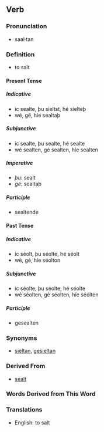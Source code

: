 ==Verb==

===Pronunciation===
*saal·tan

===Definition===
*to salt

====Present Tense====

=====Indicative=====
*ic sealte, þu sieltst, hé sielteþ
*wé, gé, híe sealtaþ

=====Subjunctive=====
*ic sealte, þu sealte, hé sealte
*wé sealten, gé sealten, híe sealten

=====Imperative=====
*''þu:'' sealt
*''gé:'' sealtaþ

=====Participle=====
*sealtende

====Past Tense====

=====Indicative=====
*ic séolt, þu séolte, hé séolt
*wé, gé, híe séolton

=====Subjunctive=====
*ic séolte, þu séolte, hé séolte
*wé séolten, gé séolten, híe séolten

=====Participle=====
*gesealten

===Synonyms===
*[[sieltan]], [[gesieltan]]

===Derived From===
*[[sealt]]

===Words Derived from This Word===


===Translations===
*English: to salt